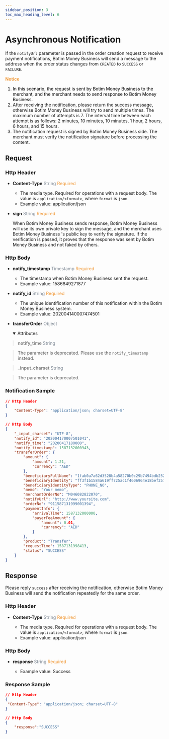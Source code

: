 ```yaml
---
sidebar_position: 3
toc_max_heading_level: 6
---
```



# Asynchronous Notification

If the `notifyUrl` parameter is passed in the order creation request to receive payment notifications, Botim Money Business will send a message to the address when the order status changes from `CREATED` to `SUCCESS` or ` FAILURE`.

 **<font color = '#f19938'>Notice</font>**

1.  <font color = 'black'>In this scenario, the request is sent by Botim Money Business to the merchant, and the merchant needs to send response to Botim Money Business.</font>
2.  After receiving the notification, please return the success message, otherwise Botim Money Business will try to send multiple times. The maximum number of attempts is 7. The interval time between each attempt is as follows:  2 minutes, 10 minutes, 10  minutes, 1 hour, 2 hours, 6 hours, and 15 hours. 
3.  The notification request is signed by Botim Money Business side. The merchant must verify the notification signature before processing the content.


## Request

### Http Header

- **Content-Type**    <font color = '#7d8793'>String</font>  <font color = '#f19938'>Required</font>

  - The media type. Required for operations with a request body. The value is `application/<format>`, where `format` is `json`.
  - Example value: application/json


- **sign**   <font color = ' #7d8793'>String</font>   <font color = '#f19938'>Required</font>

  When Botim Money Business sends response, Botim Money Business will use its own private key to sign the message, and the merchant uses Botim Money Business 's public key to verify the signature. If the verification is passed, it proves that the response was sent by Botim Money Business and not faked by others.

### Http Body

- **notify_timestamp**  <font color = ' #7d8793'>Timestamp</font>  <font color = '#f19938'>Required</font>

  - The timestamp when Botim Money Business sent the request.
  - Example value: 1586849271877


- **notify_id**  <font color = ' #7d8793'>String</font>  <font color = '#f19938'>Required</font>

  - The unique identification number of this notification within the Botim Money Business system.
  - Example value: 202004140007474501


- **transferOrder**   <font color = ' #7d8793'>Object</font>

  <details open={true}>
  <summary>Attributes</summary>
    <TransferToOrder />
  </details>


> <font color = 'grey'>**notify_time**</font>  <font color = ' #7d8793'>String</font>  

>   The parameter is deprecated. Please use the `notify_timestamp` instead.

> <font color = 'grey'>**_input_charset**</font>  <font color = ' #7d8793'>String</font>  

>   The parameter is deprecated. 


### Notification Sample

```json
// Http Header
{
    "Content-Type": "application/json; charset=UTF-8"
}

// Http Body
{
    "_input_charset": "UTF-8",
    "notify_id": "202004170007501041",
    "notify_time": "20200417180000",
    "notify_timestamp": 1587132000943,
    "transferOrder": {
        "amount": {
            "amount": 1.21,
            "currency": "AED"
        },
        "beneficiaryFullName": "1fab0a7a62d3528b4a58270b0c29b7494bdb2527a555819159e956b01778d488",
        "beneficiaryIdentity": "ff3f1b1584a619ff725ac1f4606964e18bef257b83257265f65ade62326f7c10",
        "beneficiaryIdentityType": "PHONE_NO",
        "memo": "Your memo",
        "merchantOrderNo": "M046082822070",
        "notifyUrl": "http://www.yoursite.com",
        "orderNo": "911587131999001394",
        "paymentInfo": {
            "arrivalTime": 1587132000000,
            "payerFeeAmount": {
                "amount": 0.01,
                "currency": "AED"
            }
        },
        "product": "Transfer",
        "requestTime": 1587131998413,
        "status": "SUCCESS"
    }
}
```


## Response 

Please reply `success` after receiving the notification, otherwise Botim Money Business will send the notification repeatedly for the same order.

### Http Header

- **Content-Type**    <font color = '#7d8793'>String</font>  <font color = '#f19938'>Required</font>

  - The media type. Required for operations with a request body. The value is `application/<format>`, where `format` is `json`.
  - Example value: application/json

### Http Body


- **response**  <font color = ' #7d8793'>String</font>  <font color = '#f19938'>Required</font>

  - Example value: Success

### Response Sample

```json
// Http Header
{
 "Content-Type": "application/json; charset=UTF-8" 
}

// Http Body
{
    "response":"SUCCESS"
}
```
